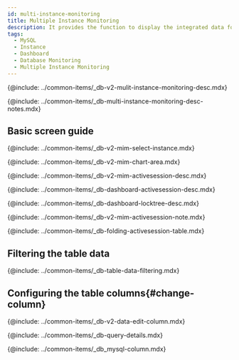 ```yaml
---
id: multi-instance-monitoring
title: Multiple Instance Monitoring
description: It provides the function to display the integrated data for key metrics of multiple database instances.
tags:
  - MySQL
  - Instance
  - Dashboard
  - Database Monitoring
  - Multiple Instance Monitoring
---
```



<Note product='MySQL' link='../mysql-v1/multi-instance-monitoring' />

<!-- Overview-->

{@include: ../common-items/_db-v2-mulit-instance-monitoring-desc.mdx}

<!-- Notes-->

{@include: ../common-items/_db-multi-instance-monitoring-desc-notes.mdx}

## Basic screen guide

<ProdImg img='db-multi-instance.png' desc='Multi-instance Monitoring' />

<!-- 인스턴스 선택-->

{@include: ../common-items/_db-v2-mim-select-instance.mdx}

<!-- 차트영역-->

{@include: ../common-items/_db-v2-mim-chart-area.mdx}

<!-- 액티브 세션 영역-->

{@include: ../common-items/_db-v2-mim-activesession-desc.mdx}

{@include: ../common-items/_db-dashboard-activesession-desc.mdx}

{@include: ../common-items/_db-dashboard-locktree-desc.mdx}

{@include: ../common-items/_db-v2-mim-activesession-note.mdx}

{@include: ../common-items/_db-folding-activesession-table.mdx}

## Filtering the table data

{@include: ../common-items/_db-table-data-filtering.mdx}

## Configuring the table columns{#change-column}

{@include: ../common-items/_db-v2-data-edit-column.mdx}

<!--쿼리 자세히 보기-->

{@include: ../common-items/_db-query-details.mdx}

<!-- 컬럼 정보 안내-->

{@include: ../common-items/_db_mysql-column.mdx}
